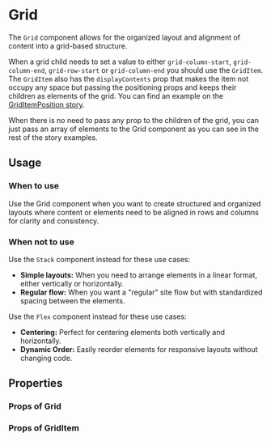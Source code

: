 
<Meta title="MDX|Grid" component={Grid} />

# Grid

The `Grid` component allows for the organized layout and alignment of content into a grid-based structure.

When a grid child needs to set a value to either `grid-column-start`, `grid-column-end`, `grid-row-start` or `grid-column-end` you should use the `GridItem`. The `GridItem` also has the `displayContents` prop that makes the item not occupy any space but passing the positioning props and keeps their children as elements of the grid. You can find an example on the [GridItemPosition story](/story/general-layout-grid--grid-items-position).

When there is no need to pass any prop to the children of the grid, you can just pass an array of elements to the Grid component as you can see in the rest of the story examples.

## Usage

### When to use

Use the Grid component when you want to create structured and organized layouts where content or elements need to be aligned in rows and columns for clarity and consistency.

### When not to use

Use the `Stack` component instead for these use cases:

- **Simple layouts:** When you need to arrange elements in a linear format, either vertically or horizontally.
- **Regular flow:** When you want a "regular" site flow but with standardized spacing between the elements.

Use the `Flex` component instead for these use cases:

- **Centering:** Perfect for centering elements both vertically and horizontally.
- **Dynamic Order:** Easily reorder elements for responsive layouts without changing code.

## Properties

### Props of Grid

<ArgTypes of={Grid} />

### Props of GridItem

<ArgTypes of={GridItem} />

